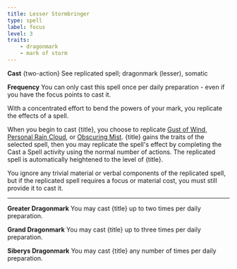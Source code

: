 ```yaml
---
title: Lesser Stormbringer
type: spell
label: focus
level: 3
traits:
    - dragonmark
    - mark of storm
---
```


**Cast** {two-action} See replicated spell; dragonmark (lesser), somatic

**Frequency** You can only cast this spell once per daily preparation - even if you have the focus points to cast it.

With a concentrated effort to bend the powers of your mark, you replicate the effects of a spell.

When you begin to cast {title}, you choose to replicate [Gust of Wind](https://2e.aonprd.com/Spells.aspx?ID=143), [Personal Rain Cloud](https://2e.aonprd.com/Spells.aspx?ID=631), or [Obscuring Mist](https://2e.aonprd.com/Spells.aspx?ID=210). {title} gains the traits of the selected spell, then you may replicate the spell's effect by completing the Cast a Spell activity using the normal number of actions. The replicated spell is automatically heightened to the level of {title}.

You ignore any trivial material or verbal components of the replicated spell, but if the replicated spell requires a focus or material cost, you must still provide it to cast it.

---

**Greater Dragonmark** You may cast {title} up to two times per daily preparation.

**Grand Dragonmark** You may cast {title} up to three times per daily preparation.

**Siberys Dragonmark** You may cast {title} any number of times per daily preparation.
